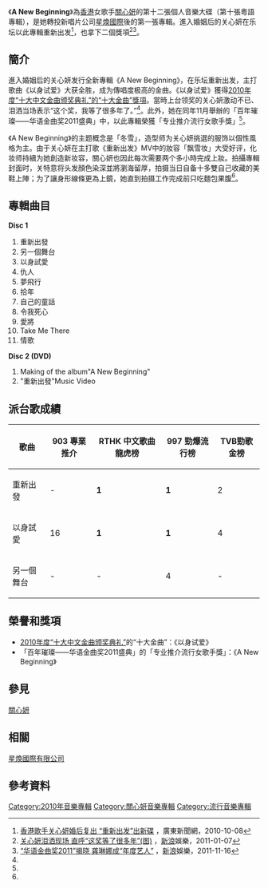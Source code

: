 {{noteTA
|G1=Music
}}
{{Infobox album
| name         = A New Beginning
| type         = studio
| artist       = [[關心妍|關心妍]]
| cover        = 
| released     = {{Start date|2010|10|11}}
| genre        = [[粵語流行音樂|粵語流行音樂]]
| label        = [[星煥國際|星煥國際]]
| producer     = 
| prev_title   = [[妍亮_SHINE|妍亮 SHINE]]
| prev_year    = 2009
| next_title   = [[仍然|仍然]]
| next_year    = 2012
}}

《'''A New Beginning'''》為[[香港|香港]]女歌手[[關心妍|關心妍]]的第十二張個人音樂大碟（第十張粵語專輯），是她轉投新唱片公司[[星煥國際|星煥國際]]後的第一張專輯。進入婚姻后的关心妍在乐坛以此專輯重新出发<ref name="重新出发">[http://www.gd.chinanews.com/2010/2010-10-08/2/59142.shtml 香港歌手关心妍婚后复出 “重新出发”出新碟] {{Wayback|url=http://www.gd.chinanews.com/2010/2010-10-08/2/59142.shtml |date=20190919022002 }}，廣東新聞網，2010-10-08</ref>，也拿下二個獎項<ref name="这奖等了很多年">[http://ent.sina.com.cn/y/2011-01-07/22103201425.shtml 关心妍泪洒现场 直呼“这奖等了很多年”(图)] {{Wayback|url=http://ent.sina.com.cn/y/2011-01-07/22103201425.shtml |date=20190609032545 }}，[[新浪|新浪]]娛樂，2011-01-07</ref><ref name="华语金曲奖2011">[http://ent.sina.com.cn/y/2011-11-16/22203483244.shtml “华语金曲奖2011”揭晓 龚琳娜成“年度艺人”] {{Wayback|url=http://ent.sina.com.cn/y/2011-11-16/22203483244.shtml |date=20190605165314 }}，[[新浪|新浪]]娛樂，2011-11-16</ref>。

==簡介==
進入婚姻后的关心妍发行全新專輯《A New Beginning》，在乐坛重新出发，主打歌曲《以身试爱》大获全胜，成为傳唱度极高的金曲。《以身试爱》獲得[[第三十三屆十大中文金曲得獎名單#十大中文金曲|2010年度“十大中文金曲颁奖典礼”的“十大金曲”獎項]]。當時上台领奖的关心妍激动不已、泪洒当场表示“这个奖，我等了很多年了。”<ref name="这奖等了很多年"/>。此外，她在同年11月舉辦的「百年璀璨——华语金曲奖2011盛典」中，以此專輯榮獲「专业推介流行女歌手獎」<ref name="华语金曲奖2011"/>。

《A New Beginning》的主题概念是「冬雪」，造型师为关心妍挑選的服饰以個性風格为主。由于关心妍在主打歌《重新出发》MV中的妝容「飘雪妆」大受好评，化妆师持續为她創造新妆容，關心妍也因此每次需要两个多小時完成上妝。拍攝專輯封面时，关特意将头发顏色染深並將瀏海留厚，拍摄当日自备十多雙自己收藏的美鞋上陣；为了讓身形線條更為上鏡，她直到拍摄工作完成前只吃麵包果腹<ref name="重新出发"/>。

==專輯曲目==
'''Disc 1'''
#重新出發
#另一個舞台
#以身試愛
#仇人
#夢飛行
#拾年
#自己的童話
#令我死心
#愛將
#Take Me There
#情歌
'''Disc 2 (DVD)'''
#Making of the album"A New Beginning"
#"重新出發"Music Video

== 派台歌成績 ==
{| class="wikitable"
|-
!歌曲||903 專業推介||RTHK 中文歌曲龍虎榜||997 勁爆流行榜 || TVB勁歌金榜
|-
| 重新出發 || -  ||  '''1''' || '''1''' || 2
|-
| 以身試愛 || 16 ||  '''1''' ||  '''1''' ||  4
|-
| 另一個舞台 || - || - || 4 || -
|}

==榮譽和獎項==
* [[第三十三屆十大中文金曲得獎名單|2010年度“十大中文金曲颁奖典礼”]]的“十大金曲”：《以身试爱》
* 「百年璀璨——华语金曲奖2011盛典」的「专业推介流行女歌手獎」：《A New Beginning》

== 參見 ==
[[關心妍|關心妍]]

== 相關 ==
[[星煥國際有限公司|星煥國際有限公司]]

== 參考資料 ==
{{reflist}}

{{關心妍}}
[[Category:2010年音樂專輯|Category:2010年音樂專輯]]
[[Category:關心妍音樂專輯|Category:關心妍音樂專輯]]
[[Category:流行音樂專輯|Category:流行音樂專輯]]